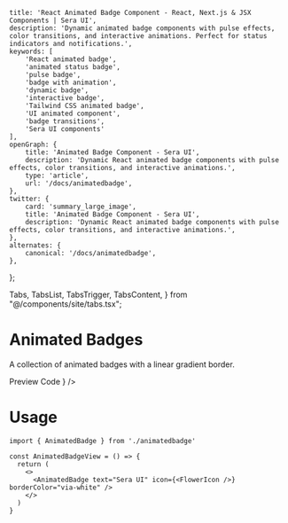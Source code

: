     title: 'React Animated Badge Component - React, Next.js & JSX Components | Sera UI',
    description: 'Dynamic animated badge components with pulse effects, color transitions, and interactive animations. Perfect for status indicators and notifications.',
    keywords: [
        'React animated badge',
        'animated status badge',
        'pulse badge',
        'badge with animation',
        'dynamic badge',
        'interactive badge',
        'Tailwind CSS animated badge',
        'UI animated component',
        'badge transitions',
        'Sera UI components'
    ],
    openGraph: {
        title: 'Animated Badge Component - Sera UI',
        description: 'Dynamic React animated badge components with pulse effects, color transitions, and interactive animations.',
        type: 'article',
        url: '/docs/animatedbadge',
    },
    twitter: {
        card: 'summary_large_image',
        title: 'Animated Badge Component - Sera UI',
        description: 'Dynamic React animated badge components with pulse effects, color transitions, and interactive animations.',
    },
    alternates: {
        canonical: '/docs/animatedbadge',
    },
};

  Tabs,
  TabsList,
  TabsTrigger,
  TabsContent,
} from "@/components/site/tabs.tsx";



# Animated Badges <AI dir="left"/>
A collection of animated badges with a linear gradient border.


<Tabs defaultValue="preview" className="">
  <TabsList>
    <TabsTrigger value="preview">Preview</TabsTrigger>
    <TabsTrigger value="code">Code</TabsTrigger>
  </TabsList>
  <TabsContent value="preview">
    <ComponentRenderer component={<AnimatedBadgeView />} />
  </TabsContent>
  <TabsContent value="code">
    <CodeBlock filePath="src/app/docs/animatedbadge/animatedbadge.tsx" />
  </TabsContent>
</Tabs>


# Usage

```tsx
import { AnimatedBadge } from './animatedbadge'

const AnimatedBadgeView = () => {
  return (
    <>
      <AnimatedBadge text="Sera UI" icon={<FlowerIcon />} borderColor="via-white" />
    </>
  )
}
```